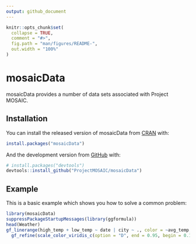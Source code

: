 ```yaml
---
output: github_document
---
```


<!-- README.md is generated from README.Rmd. Please edit that file -->

```r
knitr::opts_chunk$set(
  collapse = TRUE,
  comment = "#>",
  fig.path = "man/figures/README-",
  out.width = "100%"
)
```
# mosaicData

<!-- badges: start -->
<!-- badges: end -->

mosaicData provides a number of data sets associated with Project MOSAIC.

## Installation

You can install the released version of mosaicData from [CRAN](https://CRAN.R-project.org) with:

``` r
install.packages("mosaicData")
```

And the development version from [GitHub](https://github.com/) with:

``` r
# install.packages("devtools")
devtools::install_github("ProjectMOSAIC/mosaicData")
```
## Example

This is a basic example which shows you how to solve a common problem:

```r
library(mosaicData)
suppressPackageStartupMessages(library(ggformula))
head(Weather)
gf_linerange(high_temp + low_temp ~ date | city ~ ., color = ~avg_temp, data = Weather) %>%
  gf_refine(scale_color_viridis_c(option = "D", end = 0.95, begin = 0.1))
```

